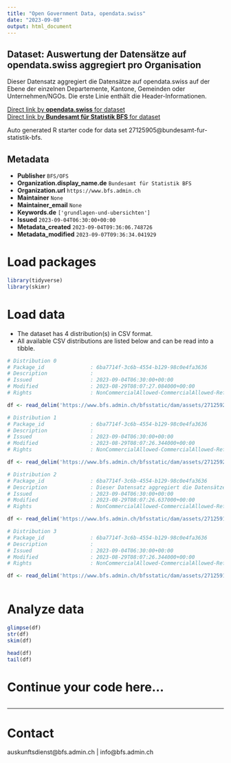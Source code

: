 ```yaml
---
title: "Open Government Data, opendata.swiss"
date: "2023-09-08"
output: html_document
---
```


## Dataset: Auswertung der Datensätze auf opendata.swiss aggregiert pro Organisation

Dieser Datensatz aggregiert die Datensätze auf opendata.swiss auf der Ebene der einzelnen Departemente, Kantone, Gemeinden oder Unternehmen/NGOs. Die erste Linie enthält die Header-Informationen.

[Direct link by **opendata.swiss** for dataset](https://opendata.swiss/de/dataset/auswertung-der-datensatze-auf-opendata-swiss-aggregiert-pro-organisation)<br>
[Direct link by **Bundesamt für Statistik BFS** for dataset](https://www.bfs.admin.ch/asset/de/ts-d-00.02-OGD-01)

Auto generated R starter code for data set 27125905@bundesamt-fur-statistik-bfs.

## Metadata

- **Publisher** `BFS/OFS`
- **Organization.display_name.de** `Bundesamt für Statistik BFS`
- **Organization.url** `https://www.bfs.admin.ch`
- **Maintainer** `None`
- **Maintainer_email** `None`
- **Keywords.de** `['grundlagen-und-ubersichten']`
- **Issued** `2023-09-04T06:30:00+00:00`
- **Metadata_created** `2023-09-04T09:36:06.748726`
- **Metadata_modified** `2023-09-07T09:36:34.041929`


# Load packages

```r

library(tidyverse)
library(skimr)

```

# Load data

-   The dataset has 4 distribution(s) in CSV format.
-   All available CSV distributions are listed below and can be read into a tibble.

```r

# Distribution 0
# Package_id               : 6ba7714f-3c6b-4554-b129-98c0e4fa3636
# Description              : 
# Issued                   : 2023-09-04T06:30:00+00:00
# Modified                 : 2023-08-29T08:07:27.084000+00:00
# Rights                   : NonCommercialAllowed-CommercialAllowed-ReferenceNotRequired

df <- read_delim('https://www.bfs.admin.ch/bfsstatic/dam/assets/27125924/master')

# Distribution 1
# Package_id               : 6ba7714f-3c6b-4554-b129-98c0e4fa3636
# Description              : 
# Issued                   : 2023-09-04T06:30:00+00:00
# Modified                 : 2023-08-29T08:07:26.344000+00:00
# Rights                   : NonCommercialAllowed-CommercialAllowed-ReferenceNotRequired

df <- read_delim('https://www.bfs.admin.ch/bfsstatic/dam/assets/27125921/master')

# Distribution 2
# Package_id               : 6ba7714f-3c6b-4554-b129-98c0e4fa3636
# Description              : Dieser Datensatz aggregiert die Datensätze auf opendata.swiss auf der Ebene der einzelnen Departemente, Kantone, Gemeinden oder Unternehmen/NGOs. Die erste Linie enthält die Header-Informationen.
# Issued                   : 2023-09-04T06:30:00+00:00
# Modified                 : 2023-08-29T08:07:26.637000+00:00
# Rights                   : NonCommercialAllowed-CommercialAllowed-ReferenceNotRequired

df <- read_delim('https://www.bfs.admin.ch/bfsstatic/dam/assets/27125917/master')

# Distribution 3
# Package_id               : 6ba7714f-3c6b-4554-b129-98c0e4fa3636
# Description              : 
# Issued                   : 2023-09-04T06:30:00+00:00
# Modified                 : 2023-08-29T08:07:26.344000+00:00
# Rights                   : NonCommercialAllowed-CommercialAllowed-ReferenceNotRequired

df <- read_delim('https://www.bfs.admin.ch/bfsstatic/dam/assets/27125918/master')



```

# Analyze data

```r

glimpse(df)
str(df)
skim(df)

head(df)
tail(df)

```

# Continue your code here...

```r

```

------------------------------------------------------------------------

# Contact

auskunftsdienst@bfs.admin.ch | info@bfs.admin.ch

